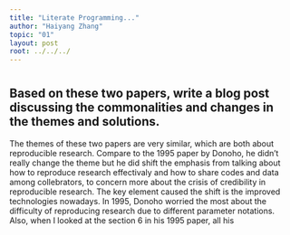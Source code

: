```yaml
---
title: "Literate Programming..."
author: "Haiyang Zhang"
topic: "01"
layout: post
root: ../../../
---
```

# 
## Based on these two papers, write a blog post discussing the commonalities and changes in the themes and solutions.

The themes of these two papers are very similar, which are both about reproducible research. Compare to the 1995 paper by Donoho, he didn't really change the theme but he did shift the emphasis from talking about how to reproduce research effectivaly and how to share codes and data among collebrators, to concern more about the crisis of credibility in reproducible research. The key element caused the shift is the improved technologies nowadays. In 1995, Donoho worried the most about the difficulty of reproducing research due to different parameter notations. Also, when I looked at the section 6 in his 1995 paper, all his
